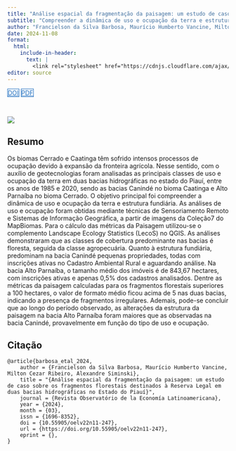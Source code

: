 ```yaml
---
title: "Análise espacial da fragmentação da paisagem: um estudo de caso sobre os fragmentos florestais destinados à Reserva Legal em duas bacias hidrográficas no Estado do Piauí"
subtitle: "Compreender a dinâmica de uso e ocupação da terra e estrutura fundiária das principais classes de uso e ocupação da terra em duas bacias hidrográficas no estado do Piauí, entre os anos de 1985 e 2020, sendo as bacias Canindé no bioma Caatinga e Alto Parnaíba no bioma Cerrado."
author: "Francielson da Silva Barbosa, Maurício Humberto Vancine, Milton Cezar Ribeiro, Alexandre Siminski"
date: 2024-11-08
format:
  html:
    include-in-header: 
      text: |
        <link rel="stylesheet" href="https://cdnjs.cloudflare.com/ajax/libs/font-awesome/6.5.0/css/all.min.css">
editor: source
---
```


<div class="mt-4 d-flex flex-row flex-wrap gap-1 justify-content-left justify-content-sm-start" role="group" aria-label="Links">
  <a href="https://doi.org/10.55905/oelv22n11-247" class="btn btn-custom text-capitalize" target="_blank"><i class="ai ai-doi me-1"></i>DOI</a>
  <a href="/publications/2024-barbosa-etal.pdf" class="btn btn-custom text-capitalize" target="_blank"><i class="bi bi-file-earmark-pdf me-1"></i>PDF</a>
</div>

<style>
  .btn-custom {
    background-color: white;
    border: 1px solid #1c6cbe; /* Borda azul */
    color: #1c6cbe; /* Texto azul */
    transition: background-color 0.3s, color 0.3s;
  }
  .btn-custom:hover {
    background-color: #1c6cbe; /* Cor de fundo azul ao passar o mouse */
    color: white; /* Texto branco */
  }
</style>

<br> 

![](featured.png)

## Resumo

Os biomas Cerrado e Caatinga têm sofrido intensos processos de ocupação devido à expansão da fronteira agrícola. Nesse sentido, com o auxílio de geotecnologias foram analisadas as principais classes de uso e ocupação da terra em duas bacias hidrográficas no estado do Piauí, entre os anos de 1985 e 2020, sendo as bacias Canindé no bioma Caatinga e Alto Parnaíba no bioma Cerrado. O objetivo principal foi compreender a dinâmica de uso e ocupação da terra e estrutura fundiária. As análises de uso e ocupação foram obtidas mediante técnicas de Sensoriamento Remoto e Sistemas de Informação Geográfica, a partir de imagens da Coleção7 do MapBiomas. Para o cálculo das métricas da Paisagem utilizou-se o complemento Landscape Ecology Statistics (LecoS) no QGIS. As análises demonstraram que as classes de cobertura predominante nas bacias é floresta, seguida da classe agropecuária. Quanto à estrutura fundiária, predominam na bacia Canindé pequenas propriedades, todas com inscrições ativas no Cadastro Ambiental Rural e aguardando análise. Na bacia Alto Parnaíba, o tamanho médio dos imóveis é de 843,67 hectares, com inscrições ativas e apenas 0,5% dos cadastros analisados. Dentre as métricas da paisagem calculadas para os fragmentos florestais superiores a 100 hectares, o valor de formato médio ficou acima de 5 nas duas bacias, indicando a presença de fragmentos irregulares. Ademais, pode-se concluir que ao longo do período observado, as alterações da estrutura da paisagem na bacia Alto Parnaíba foram maiores que as observadas na bacia Canindé, provavelmente em função do tipo de uso e ocupação.

## Citação

```
@article{barbosa_etal_2024,
    author = {Francielson da Silva Barbosa, Maurício Humberto Vancine, Milton Cezar Ribeiro, Alexandre Siminski},
    title = "{Análise espacial da fragmentação da paisagem: um estudo de caso sobre os fragmentos florestais destinados à Reserva Legal em duas bacias hidrográficas no Estado do Piauí}",
    journal = {Revista Observatório de la Economía Latinoamericana},
    year = {2024},
    month = {03},
    issn = {1696-8352},
    doi = {10.55905/oelv22n11-247},
    url = {https://doi.org/10.55905/oelv22n11-247},
    eprint = {},
}
```
